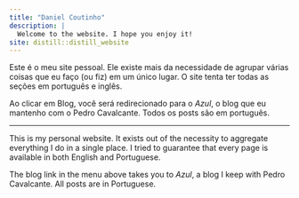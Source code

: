 ```yaml
---
title: "Daniel Coutinho"
description: |
  Welcome to the website. I hope you enjoy it!
site: distill::distill_website
---
```


Este é o meu site pessoal. Ele existe mais da necessidade de agrupar várias coisas que eu faço (ou fiz) em um único lugar. O site tenta ter todas as seções em português e inglês.

Ao clicar em Blog, você será redirecionado para o _Azul_, o blog que eu mantenho com o Pedro Cavalcante. Todos os posts são em português. 

---

This is my personal website. It exists out of the necessity to aggregate everything I do in a single place. I tried to guarantee that every page is available in both English and Portuguese. 

The blog link in the menu above takes you to _Azul_, a blog I keep with Pedro Cavalcante. All posts are in Portuguese. 